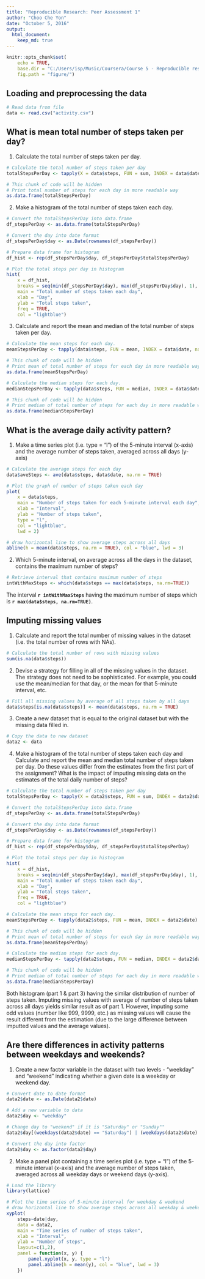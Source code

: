 ---
title: "Reproducible Research: Peer Assessment 1"
author: "Choo Che Yon"
date: "October 5, 2016"
output: 
  html_document:
    keep_md: true
---


```{r SETUP, include=FALSE}
knitr::opts_chunk$set(
    echo = TRUE, 
    base.dir = "C:/Users/isp/Music/Coursera/Course 5 - Reproducible research/Week2/Quiz", 
    fig.path = "figure/")
```


## Loading and preprocessing the data
```{r PART0_1/1}
# Read data from file
data <- read.csv("activity.csv")
```


## What is mean total number of steps taken per day?
1. Calculate the total number of steps taken per day.
```{r PART1_1/7}
# Calculate the total number of steps taken per day
totalStepsPerDay <- tapply(X = data$steps, FUN = sum, INDEX = data$date, na.rm = TRUE)
```
```{r PART1_2/7, echo=FALSE}
# This chunk of code will be hidden
# Print total number of steps for each day in more readable way
as.data.frame(totalStepsPerDay)
```
  
2. Make a histogram of the total number of steps taken each day.
```{r PART1_3/7}
# Convert the totalStepsPerDay into data.frame
df_stepsPerDay <- as.data.frame(totalStepsPerDay)

# Convert the day into date format
df_stepsPerDay$day <- as.Date(rownames(df_stepsPerDay))

# Prepare data frame for histogram
df_hist <- rep(df_stepsPerDay$day, df_stepsPerDay$totalStepsPerDay)

# Plot the total steps per day in histogram
hist(
    x = df_hist, 
    breaks = seq(min(df_stepsPerDay$day), max(df_stepsPerDay$day), 1),
    main = "Total number of steps taken each day", 
    xlab = "Day", 
    ylab = "Total steps taken",
    freq = TRUE,
    col = "lightblue")
```
  
3. Calculate and report the mean and median of the total number of steps taken per day.
```{r PART1_4/7}
# Calculate the mean steps for each day.
meanStepsPerDay <- tapply(data$steps, FUN = mean, INDEX = data$date, na.rm =T)
```
```{r PART1_5/7, echo=FALSE}
# This chunk of code will be hidden
# Print mean of total number of steps for each day in more readable way
as.data.frame(meanStepsPerDay)
```
```{r PART1_6/7}
# Calculate the median steps for each day.
medianStepsPerDay <- tapply(data$steps, FUN = median, INDEX = data$date, na.rm =T)
```
```{r PART1_7/7, echo=FALSE}
# This chunk of code will be hidden
# Print median of total number of steps for each day in more readable way
as.data.frame(medianStepsPerDay)
```


## What is the average daily activity pattern?
1. Make a time series plot (i.e. type = "l") of the 5-minute interval (x-axis) and the average number of steps taken, averaged across all days (y-axis)
```{r PART2_1/2}
# Calculate the average steps for each day
data$aveSteps <- ave(data$steps, data$date, na.rm = TRUE)

# Plot the graph of number of steps taken each day
plot(
    x = data$steps, 
    main = "Number of steps taken for each 5-minute interval each day", 
    xlab = "Interval", 
    ylab = "Number of steps taken",
    type = "l", 
    col = "lightblue", 
    lwd = 2)

# draw horizontal line to show average steps across all days
abline(h = mean(data$steps, na.rm = TRUE), col = "blue", lwd = 3)
```


2. Which 5-minute interval, on average across all the days in the dataset, contains the maximum number of steps?
```{r PART2_2/2}
# Retrieve interval that contains maximum number of steps
intWithMaxSteps <- which(data$steps == max(data$steps, na.rm=TRUE))
```

The interval **`r intWithMaxSteps`** having the maximum number of steps which is **`r max(data$steps, na.rm=TRUE)`**.


## Imputing missing values
1. Calculate and report the total number of missing values in the dataset (i.e. the total number of rows with NAs).
```{r PART3_1/7}
# Calculate the total number of rows with missing values
sum(is.na(data$steps))
```

2. Devise a strategy for filling in all of the missing values in the dataset. The strategy does not need to be sophisticated. For example, you could use the mean/median for that day, or the mean for that 5-minute interval, etc.
```{r PART3_2/7}
# Fill all missing values by average of all steps taken by all days
data$steps[is.na(data$steps)] <- mean(data$steps, na.rm = TRUE)
```

3. Create a new dataset that is equal to the original dataset but with the missing data filled in.
```{r PART3_3/7}
# Copy the data to new dataset
data2 <- data
```

4. Make a histogram of the total number of steps taken each day and Calculate and report the mean and median total number of steps taken per day. Do these values differ from the estimates from the first part of the assignment? What is the impact of imputing missing data on the estimates of the total daily number of steps?
```{r PART3_4/7}
# Calculate the total number of steps taken per day
totalStepsPerDay <- tapply(X = data2$steps, FUN = sum, INDEX = data2$date)

# Convert the totalStepsPerDay into data.frame
df_stepsPerDay <- as.data.frame(totalStepsPerDay)

# Convert the day into date format
df_stepsPerDay$day <- as.Date(rownames(df_stepsPerDay))

# Prepare data frame for histogram
df_hist <- rep(df_stepsPerDay$day, df_stepsPerDay$totalStepsPerDay)

# Plot the total steps per day in histogram
hist(
    x = df_hist, 
    breaks = seq(min(df_stepsPerDay$day), max(df_stepsPerDay$day), 1),
    main = "Total number of steps taken each day", 
    xlab = "Day", 
    ylab = "Total steps taken",
    freq = TRUE,
    col = "lightblue")

# Calculate the mean steps for each day.
meanStepsPerDay <- tapply(data2$steps, FUN = mean, INDEX = data2$date)
```
```{r PART3_5/7, echo=FALSE}
# This chunk of code will be hidden
# Print mean of total number of steps for each day in more readable way
as.data.frame(meanStepsPerDay)
```
```{r PART3_6/7}
# Calculate the median steps for each day.
medianStepsPerDay <- tapply(data2$steps, FUN = median, INDEX = data2$date)
```
```{r PART3_7/7, echo=FALSE}
# This chunk of code will be hidden
# Print median of total number of steps for each day in more readable way
as.data.frame(medianStepsPerDay)
```

Both histogram (part 1 & part 3) having the similar distribution of number of steps taken. Imputing missing values with average of number of steps taken across all days yields similar result as of part 1. However, imputing some odd values (number like 999, 9999, etc.) as missing values will cause the result different from the estimation (due to the large difference between imputted values and the average values).


## Are there differences in activity patterns between weekdays and weekends?
1. Create a new factor variable in the dataset with two levels - "weekday" and "weekend" indicating whether a given date is a weekday or weekend day.
```{r PART4_1/2}
# Convert date to date format
data2$date <- as.Date(data2$date)

# Add a new variable to data
data2$day <- "weekday"

# Change day to "weekend" if it is "Saturday" or "Sunday""
data2$day[(weekdays(data2$date) == "Saturday") | (weekdays(data2$date) == "Sunday")] <- "weekend"

# Convert the day into factor
data2$day <- as.factor(data2$day)
```


2. Make a panel plot containing a time series plot (i.e. type = "l") of the 5-minute interval (x-axis) and the average number of steps taken, averaged across all weekday days or weekend days (y-axis).
```{r PART4_2/2}
# Load the library
library(lattice)

# Plot the time series of 5-minute interval for weekday & weekend
# draw horizontal line to show average steps across all weekday & weekend
xyplot(
    steps~date|day, 
    data = data2,
    main = "Time series of number of steps taken",
    xlab = "Interval",
    ylab = "Number of steps",
    layout=c(1,2),
    panel = function(x, y) {
        panel.xyplot(x, y, type = "l")
        panel.abline(h = mean(y), col = "blue", lwd = 3)
    })
```